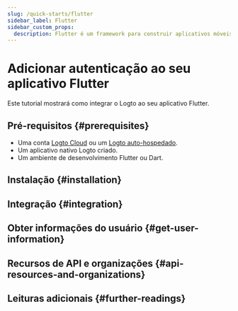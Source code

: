 ```yaml
---
slug: /quick-starts/flutter
sidebar_label: Flutter
sidebar_custom_props:
  description: Flutter é um framework para construir aplicativos móveis híbridos.
---
```




# Adicionar autenticação ao seu aplicativo Flutter

Este tutorial mostrará como integrar o Logto ao seu aplicativo Flutter.

<Tip />

## Pré-requisitos \{#prerequisites}

- Uma conta [Logto Cloud](https://cloud.logto.io) ou um [Logto auto-hospedado](/introduction/set-up-logto-oss).
- Um aplicativo nativo Logto criado.
- Um ambiente de desenvolvimento Flutter ou Dart.

## Instalação \{#installation}

<Installation />

<Dependency />

## Integração \{#integration}

<Integration />

## Obter informações do usuário \{#get-user-information}

<GetUserInfo />

## Recursos de API e organizações \{#api-resources-and-organizations}

<ApiResources />

<Organization />

## Leituras adicionais \{#further-readings}

<FurtherReadings />
